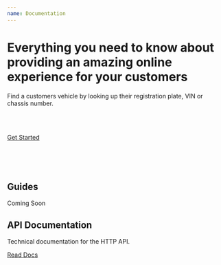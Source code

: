```yaml
---
name: Documentation
---
```






<NextSeo
    title='Documentation'
    description='Everything you need to know about providing an amazing online experience for your customers'
/>

<HStack>

<Box className="box-top" h="100%" px="40px" py="10px">

# Everything you need to know about providing an amazing online experience for your customers

Find a customers vehicle by looking up their registration plate, VIN or chassis number.

<br/><br/>

<a className="markdown-button" href="api">Get Started</a>

<br/><br/><br/>

</Box>


<Box className="box-top" h="100%" px="40px" py="10px">

<GettingStarted className="gettingstarted"/>

</Box>


</HStack>



<HStack>

<Box className="box-bottom-right" h="100%" px="40px" py="10px">

<Box className="box-down-left">

<Box className="box-up">

<FontAwesomeIcon icon="file-alt" className="filealt" /> 

## Guides

</Box>

<Box className="box-down">

Coming Soon

</Box>

</Box>

</Box>


<Box className="box-bottom-right" h="100%" px="40px" py="10px">

<Box className="box-left">

<Box className="box-up">

<FontAwesomeIcon icon="terminal" h="10%" /> 

## API Documentation

</Box>

<Box className="box-down">

Technical documentation for the HTTP API.

</Box>

</Box>

<Box className="box-right">

<a className="markdown-button-outline" href="api">Read Docs</a>

</Box>

</Box>

</HStack>